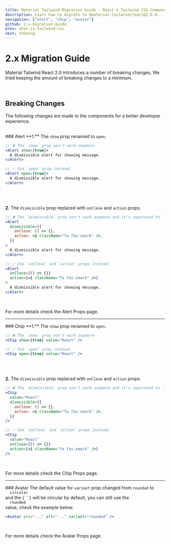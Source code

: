 ```yaml
---
title: Material Tailwind Migration Guide - React & Tailwind CSS Components Library
description: Learn how to migrate to @material-tailwind/react@2.0.0.
navigation: ["alert", "chip", "avatar"]
github: 2.x-migration-guide
prev: what-is-tailwind-css
next: theming
---
```


# 2.x Migration Guide

Material Tailwind React 2.0 introduces a number of breaking changes, We tried keeping the amount of breaking changes to a minimum.

<br />

## Breaking Changes

The following changes are made to the components for a better developer experience.

<br />

<DocsTitle href="alert">
### Alert
</DocsTitle>

<span id="alert" className="scroll-mt-48" />
**1.** The <Code>show</Code> prop renamed to <Code>open</Code>.

```jsx
// ❌ The `show` prop won't work anymore
<Alert show={true}>
  A dismissible alert for showing message.
</Alert>

// ✅ Use `open` prop instead.
<Alert open={true}>
  A dismissible alert for showing message.
</Alert>
```

<br />
<br />

**2.** The <Code>dismissible</Code> prop replaced with <Code>onClose</Code> and <Code>action</Code> props.

```jsx
// ❌ The `dismissible` prop won't work anymore and it's separated to `onClose` and `action` props.
<Alert
  dismissible={{
    onClose: () => {},
    action: <i className="fa fas-xmark" />,
  }}
>
  A dismissible alert for showing message.
</Alert>

// ✅ Use `onClose` and `action` props instead.
<Alert
  onClose={() => {}}
  action={<i className="fa fas-xmark" />}
>
  A dismissible alert for showing message.
</Alert>
```

<br />

For more details check the <Link href="/docs/react/props/alert" className="font-medium text-blue-gray-900 transition-colors hover:text-blue-500">Alert Props</Link> page.

---

<DocsTitle href="chip">
### Chip
</DocsTitle>

<span id="chip" className="scroll-mt-48" />
**1.** The <Code>show</Code> prop renamed to <Code>open</Code>.

```jsx
// ❌ The `show` prop won't work anymore
<Chip show={true} value="React" />

// ✅ Use `open` prop instead.
<Chip open={true} value="React" />
```

<br />
<br />

**2.** The <Code>dismissible</Code> prop replaced with <Code>onClose</Code> and <Code>action</Code> props.

```jsx
// ❌ The `dismissible` prop won't work anymore and it's separated to `onClose` and `action` props.
<Chip
  value="React"
  dismissible={{
    onClose: () => {},
    action: <i className="fa fas-xmark" />,
  }}
/>

// ✅ Use `onClose` and `action` props instead.
<Chip
  value="React"
  onClose={() => {}}
  action={<i className="fa fas-xmark" />}
/>
```

<br />

For more details check the <Link href="/docs/react/props/chip" className="font-medium text-blue-gray-900 transition-colors hover:text-blue-500">Chip Props</Link> page.

---

<DocsTitle href="avatar">
### Avatar
</DocsTitle>

<span id="avatar" className="scroll-mt-48" />
The default value for <Code>variant</Code> prop changed from <Code>rounded</Code> to <Code>
  circular
</Code> and the <Code>{`<Avatar />`}</Code> will be circular by default, you can still use the <Code>
  rounded
</Code> value, check the example below:

```jsx
<Avatar src="..." alt="..." variant="rounded" />
```

<br />

For more details check the <Link href="/docs/react/props/avatar" className="font-medium text-blue-gray-900 transition-colors hover:text-blue-500">Avatar Props</Link> page.
